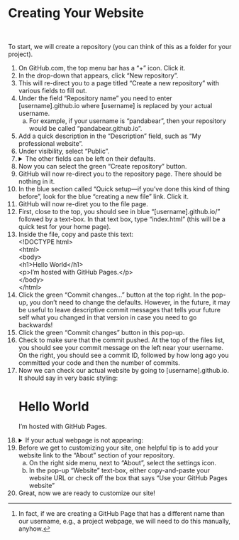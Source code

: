 # Creating Your Website {.sec-online}

<br>

To start, we will create a repository (you can think of this as a folder for your project).

1. On GitHub.com, the top menu bar has a "+" icon. Click it.
2. In the drop-down that appears, click "New repository".
3. This will re-direct you to a page titled "Create a new repository" with various fields to fill out.
4. Under the field "Repository name" you need to enter \[username\].github.io where \[username\] is replaced by your actual username.
  <ol type="a">
    <li>For example, if your username is "pandabear", then your repository would be called "pandabear.github.io".</li>
  </ol>
5. Add a quick description in the "Description" field, such as "My professional website".
6. Under visibility, select "Public".
7. <details><summary>The other fields can be left on their defaults.</summary>
  <ol>
    <li>Start with a template: "No template"</li>
    <li>Add README: Off</li>
    <li>Add .gitignore: "No .gitignore"</li>
    <li>Add license: "No license"</li>
  </ol>
</details>
8. Now you can select the green "Create repository" button.
9. GitHub will now re-direct you to the repository page. There should be nothing in it.
10. In the blue section called "Quick setup—if you've done this kind of thing before", look for the blue "creating a new file" link. Click it.
11. GitHub will now re-diret you to the file page.
12. First, close to the top, you should see in blue "\[username\].github.io/" followed by a text-box. In that text box, type "index.html" (this will be a quick test for your home page).
13. Inside the file, copy and paste this text: <br> 
  \<\!DOCTYPE html\> <br>
  \<html\> <br>
  \<body\> <br>
  \<h1\>Hello World\</h1\> <br>
  \<p\>I'm hosted with GitHub Pages.\</p\> <br>
  \</body\> <br>
  \</html\> <br>
14. Click the green "Commit changes..." button at the top right. In the pop-up, you don't need to change the defaults. However, in the future, it may be useful to leave descriptive commit messages that tells your future self what you changed in that version in case you need to go backwards!
15. Click the green "Commit changes" button in this pop-up.
16. Check to make sure that the commit pushed. At the top of the files list, you should see your commit message on the left near your username. On the right, you should see a commit ID, followed by how long ago you committed your code and then the number of commits.
17. Now we can check our actual website by going to \[username\].github.io. It should say in very basic styling: <h1>Hello World</h1>
<p>I'm hosted with GitHub Pages.</p>
18. <details><summary>If your actual webpage is not appearing:</summary>
  <ol type="a">
    <li>First wait a few minutes and try again. Sometimes it takes a bit of time for GitHub to create the website.</li>
    <li>If issues still persist, we need to manually tell GitHub to create the website.^[In fact, if we are creating a GitHub Page that has a different name than our username, e.g., a project webpage, we will need to do this manually, anyhow.] To start, click the settings icon on your repository page.</li>
    <li>On the left-hand side menu bar, click "Pages".</li>
    <li>Leave the "Source" field to "Deploy from a branch".</li>
    <li>Under "Branch" select "main". The page will slightly change to show "main" and "/root" in boxes.</li>
    <li>Click "Save" next to these boxes.</li>
    <li>The page will refresh. At the top you should see a box that says, "Your site is live at" followed by a link. This means that your page deployed correctly.</li>
  </ol>
</details>
19. Before we get to customizing your site, one helpful tip is to add your website link to the "About" section of your repository.
  <ol type="a">
    <li>On the right side menu, next to "About", select the settings icon.</li>
    <li>In the pop-up "Website" text-box, either copy-and-paste your website URL or check off the box that says "Use your GitHub Pages website"</li>
  </ol>
20. Great, now we are ready to customize our site!
    

